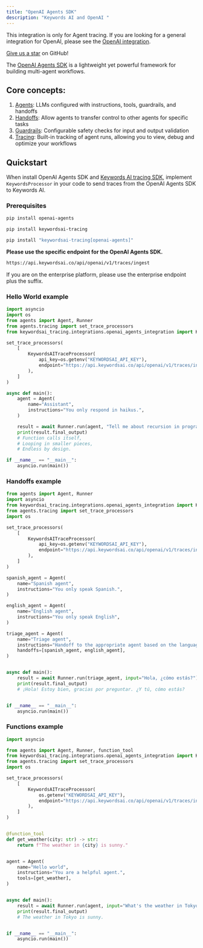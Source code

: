 ```yaml
---
title: "OpenAI Agents SDK"
description: "Keywords AI and OpenAI "
---
```

<Note>This integration is only for Agent tracing. If you are looking for a general integration for OpenAI, please see the [OpenAI integration](/integration/development-frameworks/openai-sdk).</Note>

<Check>[Give us a star](https://github.com/Keywords-AI/keywordsai) on GitHub!</Check>

The [OpenAI Agents SDK](https://github.com/openai/openai-agents-python?tab=readme-ov-file) is a lightweight yet powerful framework for building multi-agent workflows.

## Core concepts:
1. [Agents](https://openai.github.io/openai-agents-python/agents): LLMs configured with instructions, tools, guardrails, and handoffs
2. [Handoffs](https://openai.github.io/openai-agents-python/handoffs/): Allow agents to transfer control to other agents for specific tasks
3. [Guardrails](https://openai.github.io/openai-agents-python/guardrails/): Configurable safety checks for input and output validation
4. [Tracing](https://openai.github.io/openai-agents-python/tracing/): Built-in tracking of agent runs, allowing you to view, debug and optimize your workflows

## Quickstart

When install OpenAI Agents SDK and [Keywords AI tracing SDK](https://github.com/Keywords-AI/keywordsai), implement `KeywordsProcessor` in your code to send traces from the OpenAI Agents SDK to Keywords AI.

### Prerequisites

```bash
pip install openai-agents
```

```bash
pip install keywordsai-tracing
```

```bash
pip install "keywordsai-tracing[openai-agents]"
```

**Please use the specific endpoint for the OpenAI Agents SDK.**

```bash
https://api.keywordsai.co/api/openai/v1/traces/ingest
```

<Note>If you are on the enterprise platform, please use the enterprise endpoint plus the suffix.</Note>

### Hello World example

```python Python
import asyncio
import os
from agents import Agent, Runner
from agents.tracing import set_trace_processors
from keywordsai_tracing.integrations.openai_agents_integration import KeywordsAITraceProcessor

set_trace_processors(
    [
        KeywordsAITraceProcessor(
            api_key=os.getenv("KEYWORDSAI_API_KEY"),
            endpoint="https://api.keywordsai.co/api/openai/v1/traces/ingest"
        ),
    ]
)

async def main():
    agent = Agent(
        name="Assistant",
        instructions="You only respond in haikus.",
    )

    result = await Runner.run(agent, "Tell me about recursion in programming.")
    print(result.final_output)
    # Function calls itself,
    # Looping in smaller pieces,
    # Endless by design.

if __name__ == "__main__":
    asyncio.run(main())
```
### Handoffs example

```python Python
from agents import Agent, Runner
import asyncio
from keywordsai_tracing.integrations.openai_agents_integration import KeywordsAITraceProcessor
from agents.tracing import set_trace_processors
import os

set_trace_processors(
    [
        KeywordsAITraceProcessor(
            api_key=os.getenv("KEYWORDSAI_API_KEY"),
            endpoint="https://api.keywordsai.co/api/openai/v1/traces/ingest",
        ),
    ]
)

spanish_agent = Agent(
    name="Spanish agent",
    instructions="You only speak Spanish.",
)

english_agent = Agent(
    name="English agent",
    instructions="You only speak English",
)

triage_agent = Agent(
    name="Triage agent",
    instructions="Handoff to the appropriate agent based on the language of the request.",
    handoffs=[spanish_agent, english_agent],
)


async def main():
    result = await Runner.run(triage_agent, input="Hola, ¿cómo estás?")
    print(result.final_output)
    # ¡Hola! Estoy bien, gracias por preguntar. ¿Y tú, cómo estás?


if __name__ == "__main__":
    asyncio.run(main())
```
### Functions example

```python Python
import asyncio

from agents import Agent, Runner, function_tool
from keywordsai_tracing.integrations.openai_agents_integration import KeywordsAITraceProcessor
from agents.tracing import set_trace_processors
import os

set_trace_processors(
    [
        KeywordsAITraceProcessor(
            os.getenv("KEYWORDSAI_API_KEY"),
            endpoint="https://api.keywordsai.co/api/openai/v1/traces/ingest",
        ),
    ]
)


@function_tool
def get_weather(city: str) -> str:
    return f"The weather in {city} is sunny."


agent = Agent(
    name="Hello world",
    instructions="You are a helpful agent.",
    tools=[get_weather],
)


async def main():
    result = await Runner.run(agent, input="What's the weather in Tokyo?")
    print(result.final_output)
    # The weather in Tokyo is sunny.


if __name__ == "__main__":
    asyncio.run(main())
```
